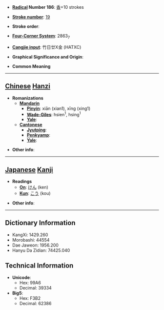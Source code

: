 * '''[[Wiktionary:Chinese radical index| Radical]] Number 186''': [[Wiktionary:Chinese radical index 香|香]]+10 strokes

* '''[[Wiktionary:Chinese total strokes index|Stroke number]]''': [[Wiktionary:Chinese total strokes index 19|19]]

* '''Stroke order''': 

* '''[[Wiktionary:Chinese four corner index|Four-Corner System]]''': 2863<sub>7</sub>

* '''[[Wiktionary:Chinese Cangjie index|Cangjie input]]''': 竹日廿X金 (HATXC)

* '''Graphical Significance and Origin''': 

* '''Common Meaning'''

----

== [[Chinese]] [[Hanzi]] ==

* '''Romanizations'''
** '''[[Mandarin]]'''
*** '''[[Pinyin]]''': xiān (xian1), xīng (xing1)
*** '''[[Wade-Giles]]''': hsien<sup>1</sup>, hsing<sup>1</sup>
*** '''[[Yale]]''': 
** '''[[Cantonese]]'''
*** '''[[Jyutping]]''':
*** '''[[Penkyamp]]''': 
*** '''[[Yale]]''': 

* '''Other info''': 

----

== [[Japanese]] [[Kanji]] ==

* '''Readings'''
** '''[[On]]''': [[けん]] (ken)
** '''[[Kun]]''': [[こう]] (kou)

* '''Other info''':  

----

== Dictionary Information ==

* KangXi: 1429.260
* Morobashi: 44554
* Dae Jaweon: 1956.200
* Hanyu Da Zidian: 74425.040

== Technical Information ==

* '''Unicode''':
** Hex: 99A6
** Decimal: 39334
* '''Big5''':
** Hex: F3B2
** Decimal: 62386